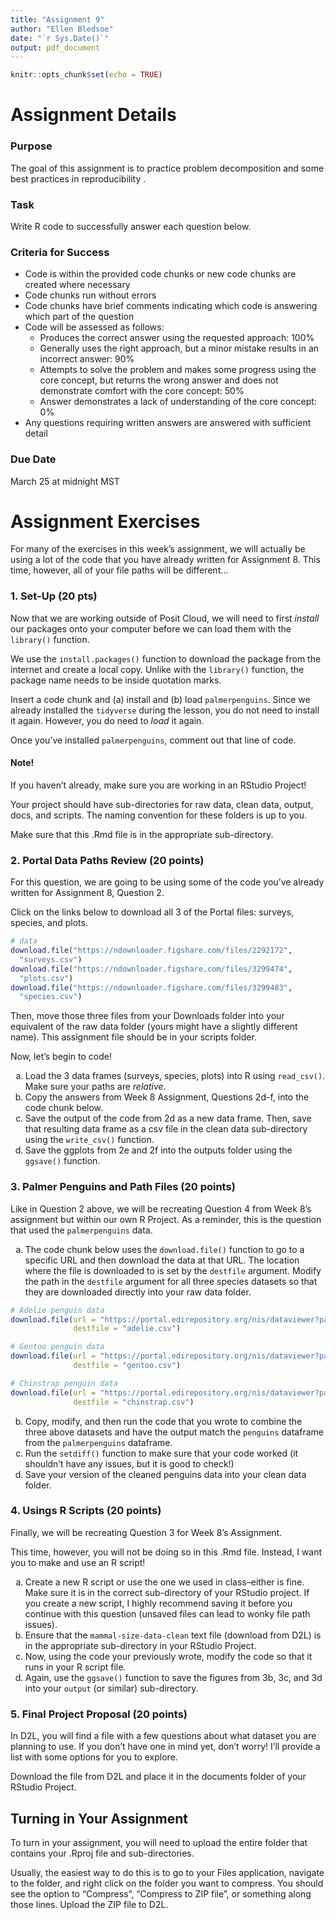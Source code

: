 ```yaml
---
title: "Assignment 9"
author: "Ellen Bledsoe"
date: "`r Sys.Date()`"
output: pdf_document
---
```


```r
knitr::opts_chunk$set(echo = TRUE)
```

# Assignment Details

### Purpose

The goal of this assignment is to practice problem decomposition and some best practices in reproducibility .

### Task

Write R code to successfully answer each question below.

### Criteria for Success

-   Code is within the provided code chunks or new code chunks are created where necessary
-   Code chunks run without errors
-   Code chunks have brief comments indicating which code is answering which part of the question
-   Code will be assessed as follows:
    -   Produces the correct answer using the requested approach: 100%
    -   Generally uses the right approach, but a minor mistake results in an incorrect answer: 90%
    -   Attempts to solve the problem and makes some progress using the core concept, but returns the wrong answer and does not demonstrate comfort with the core concept: 50%
    -   Answer demonstrates a lack of understanding of the core concept: 0%
-   Any questions requiring written answers are answered with sufficient detail

### Due Date

March 25 at midnight MST

# Assignment Exercises

For many of the exercises in this week's assignment, we will actually be using a lot of the code that you have already written for Assignment 8. This time, however, all of your file paths will be different...

### 1. Set-Up (20 pts)

Now that we are working outside of Posit Cloud, we will need to first *install* our packages onto your computer before we can load them with the `library()` function.

We use the `install.packages()` function to download the package from the internet and create a local copy. Unlike with the `library()` function, the package name needs to be inside quotation marks.

Insert a code chunk and (a) install and (b) load `palmerpenguins`. Since we already installed the `tidyverse` during the lesson, you do not need to install it again. However, you do need to *load* it again.

Once you've installed `palmerpenguins`, comment out that line of code.

#### Note!

If you haven't already, make sure you are working in an RStudio Project! 

Your project should have sub-directories for raw data, clean data, output, docs, and scripts. The naming convention for these folders is up to you.

Make sure that this .Rmd file is in the appropriate sub-directory.

### 2. Portal Data Paths Review (20 points)

For this question, we are going to be using some of the code you've already written for Assignment 8, Question 2.

Click on the links below to download all 3 of the Portal files: surveys, species, and plots.

```r
# data
download.file("https://ndownloader.figshare.com/files/2292172",
  "surveys.csv")
download.file("https://ndownloader.figshare.com/files/3299474",
  "plots.csv")
download.file("https://ndownloader.figshare.com/files/3299483",
  "species.csv")
```


Then, move those three files from your Downloads folder into your equivalent of the raw data folder (yours might have a slightly different name). This assignment file should be in your scripts folder.

Now, let's begin to code!

a.  Load the 3 data frames (surveys, species, plots) into R using `read_csv()`. Make sure your paths are *relative*.
b.  Copy the answers from Week 8 Assignment, Questions 2d-f, into the code chunk below.
c.  Save the output of the code from 2d as a new data frame. Then, save that resulting data frame as a csv file in the clean data sub-directory using the `write_csv()` function.
d.  Save the ggplots from 2e and 2f into the outputs folder using the `ggsave()` function.

### 3. Palmer Penguins and Path Files (20 points)

Like in Question 2 above, we will be recreating Question 4 from Week 8's assignment but within our own R Project. As a reminder, this is the question that used the `palmerpenguins` data.

a.  The code chunk below uses the `download.file()` function to go to a specific URL and then download the data at that URL. The location where the file is downloaded to is set by the `destfile` argument. Modify the path in the `destfile` argument for all three species datasets so that they are downloaded directly into your raw data folder.

```r
# Adelie penguin data
download.file(url = "https://portal.edirepository.org/nis/dataviewer?packageid=knb-lter-pal.219.3&entityid=002f3893385f710df69eeebe893144ff",
              destfile = "adelie.csv")

# Gentoo penguin data
download.file(url = "https://portal.edirepository.org/nis/dataviewer?packageid=knb-lter-pal.220.3&entityid=e03b43c924f226486f2f0ab6709d2381",
              destfile = "gentoo.csv")

# Chinstrap penguin data 
download.file(url = "https://portal.edirepository.org/nis/dataviewer?packageid=knb-lter-pal.221.2&entityid=fe853aa8f7a59aa84cdd3197619ef462",
              destfile = "chinstrap.csv")
```

b.  Copy, modify, and then run the code that you wrote to combine the three above datasets and have the output match the `penguins` dataframe from the `palmerpenguins` dataframe.
c.  Run the `setdiff()` function to make sure that your code worked (it shouldn't have any issues, but it is good to check!)
d.  Save your version of the cleaned penguins data into your clean data folder.

### 4. Usings R Scripts (20 points)

Finally, we will be recreating Question 3 for Week 8's Assignment.

This time, however, you will not be doing so in this .Rmd file. Instead, I want you to make and use an R script!

a. Create a new R script or use the one we used in class--either is fine. Make sure it is in the correct sub-directory of your RStudio project. If you create a new script, I highly recommend saving it before you continue with this question (unsaved files can lead to wonky file path issues).
b. Ensure that the `mammal-size-data-clean` text file (download from D2L) is in the appropriate sub-directory in your RStudio Project.
c. Now, using the code your previously wrote, modify the code so that it runs in your R script file. 
d. Again, use the `ggsave()` function to save the figures from 3b, 3c, and 3d into your `output` (or similar) sub-directory.

### 5. Final Project Proposal (20 points)

In D2L, you will find a file with a few questions about what dataset you are planning to use. If you don't have one in mind yet, don't worry! I'll provide a list with some options for you to explore.

Download the file from D2L and place it in the documents folder of your RStudio Project.

## Turning in Your Assignment

To turn in your assignment, you will need to upload the entire folder that contains your .Rproj file and sub-directories. 

Usually, the easiest way to do this is to go to your Files application, navigate to the folder, and right click on the folder you want to compress. You should see the option to "Compress", "Compress to ZIP file", or something along those lines. Upload the ZIP file to D2L.
